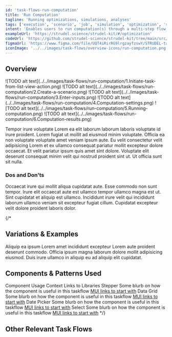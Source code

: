 ```yaml
---
id: 'task-flows-run-computation'
title: 'Run Computation'
tagline: 'Running optimizations, simulations, analyses'
tags: ['execution', 'scenario', 'job', 'simulation', 'optimization', 'stepper', 'wizard']
intent: 'Enables users to run computation(s) through a multi-step flow to generate results.'
exampleUrl: 'https://strudel.science/strudel-kit/#/optimization'
codeUrl: 'https://github.com/strudel-science/strudel-kit/tree/main/src/app/optimization'
figmaUrl: 'https://www.figma.com/file/UQT4iRirRG9lrgzayfzswY/STRUDEL-task-flows?type=design&node-id=1%3A26644&mode=design&t=YPdwq8c0BdXx5Um8-1'
iconImage: '../../images/task-flows/overview-icons/run-computation.png'
---
```


## Overview

<Grid container spacing={4}>
  <Grid item md={4}>
    ![TODO alt text](../../images/task-flows/run-computation/1.Initiate-task-from-list-view-action.png)
  </Grid>
  <Grid item md={4}>
    ![TODO alt text](../../images/task-flows/run-computation/2.Create-a-scenario.png)
  </Grid>
  <Grid item md={4}>
    ![TODO alt text](../../images/task-flows/run-computation/3.Enter-inputs.png)
  </Grid>
  <Grid item md={4}>
    ![TODO alt text](../../images/task-flows/run-computation/4.Computation-settings.png)
  </Grid>
  <Grid item md={4}>
    ![TODO alt text](../../images/task-flows/run-computation/5.Running-computation.png)
  </Grid>
  <Grid item md={4}>
    ![TODO alt text](../../images/task-flows/run-computation/6.Computation-results.png)
  </Grid>
</Grid>

Tempor irure voluptate Lorem ea elit laborum laborum laboris voluptate id irure proident. Lorem fugiat ut mollit ad eiusmod minim voluptate. Officia ea non voluptate voluptate amet veniam ipsum aute. Eu velit consectetur velit adipisicing Lorem et ex ullamco consequat pariatur mollit excepteur dolore occaecat. Et velit pariatur ipsum quis amet sint dolore. Voluptate elit deserunt consequat minim velit qui nostrud proident sint ut. Ut officia sunt sit nulla.

### Dos and Don'ts

Occaecat irure qui mollit aliqua cupidatat aute. Esse commodo non sunt tempor. Irure elit occaecat aute est ullamco tempor ullamco magna est ut. Sint cupidatat et aliquip est ullamco. Incididunt irure velit qui incididunt laborum ullamco veniam sit excepteur fugiat cillum. Cupidatat excepteur velit dolore proident laboris dolor.

{/*
## Variations & Examples

Aliquip ea ipsum Lorem amet incididunt excepteur Lorem aute proident deserunt commodo. Officia ipsum magna laborum dolore mollit adipisicing eiusmod. Duis irure ullamco in aliquip eu ad aliquip elit cupidatat.

## Components & Patterns Used

<InfoTable>
  <TableHead>
    <TableRow>
      <TableCell>Component</TableCell>
      <TableCell>Usage Context</TableCell>
      <TableCell>Links to Libraries</TableCell>
    </TableRow>
  </TableHead>
  <TableBody>
    <TableRow>
      <TableCell>Stepper</TableCell>
      <TableCell>Some blurb on how the component is useful in this taskflow</TableCell>
      <TableCell><a href="https://mui.com/material-ui/react-stepper/" target="_blank">MUI links to start with</a></TableCell>
    </TableRow>
    <TableRow>
      <TableCell>Data Grid</TableCell>
      <TableCell>Some blurb on how the component is useful in this taskflow</TableCell>
      <TableCell><a href="https://mui.com/x/react-data-grid/" target="_blank">MUI links to start with</a></TableCell>
    </TableRow>
    <TableRow>
      <TableCell>Date Picker</TableCell>
      <TableCell>Some blurb on how the component is useful in this taskflow</TableCell>
      <TableCell><a href="https://mui.com/x/react-date-pickers/" target="_blank">MUI links to start with</a></TableCell>
    </TableRow>
    <TableRow>
      <TableCell>Select</TableCell>
      <TableCell>Some blurb on how the component is useful in this taskflow</TableCell>
      <TableCell><a href="https://mui.com/material-ui/react-select/" target="_blank">MUI links to start with</a></TableCell>
    </TableRow>
  </TableBody>
</InfoTable>
*/}

## Other Relevant Task Flows

<Grid container spacing={4}>
  <Grid item md={6}>
    <TaskFlowCard name="Compare Data" />
  </Grid>
  <Grid item md={6}>
    <TaskFlowCard name="Compare Data" />
  </Grid>
</Grid>